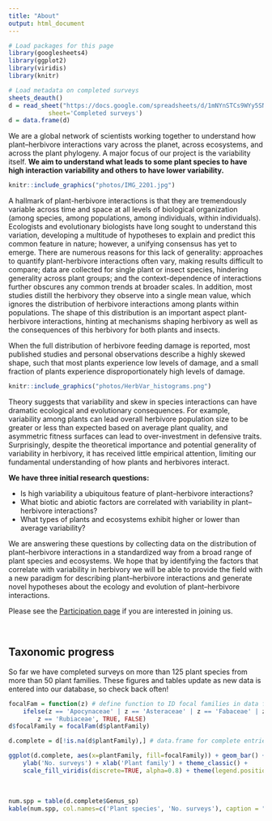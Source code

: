 ```yaml
---
title: "About"
output: html_document
---
```


```r

# Load packages for this page
library(googlesheets4)
library(ggplot2)
library(viridis)
library(knitr)

# Load metadata on completed surveys
sheets_deauth()
d = read_sheet("https://docs.google.com/spreadsheets/d/1mNYnSTCs9WYy5SN2HF4VYep550Sccz9xU5o8JuYut-A/edit?usp=sharing",
           sheet='Completed surveys')
d = data.frame(d)
```

We are a global network of scientists working together to understand how plant--herbivore interactions vary across the planet, across ecosystems, and across the plant phylogeny. A major focus of our project is the variability itself. **We aim to understand what leads to some plant species to have high interaction variability and others to have lower variability.**

```r
knitr::include_graphics("photos/IMG_2201.jpg")
```

A hallmark of plant-herbivore interactions is that they are tremendously variable across time and space at all levels of biological organization (among species, among populations, among individuals, within individuals). Ecologists and evolutionary biologists have long sought to understand this variation, developing a multitude of hypotheses to explain and predict this common feature in nature; however, a unifying consensus has yet to emerge. There are numerous reasons for this lack of generality: approaches to quantify plant-herbivore interactions often vary, making results difficult to compare; data are collected for single plant or insect species, hindering generality across plant groups; and the context-dependence of interactions further obscures any common trends at broader scales. In addition, most studies distill the herbivory they observe into a single mean value, which ignores the distribution of herbivore interactions among plants within populations. The shape of this distribution is an important aspect plant-herbivore interactions, hinting at mechanisms shaping herbivory as well as the consequences of this herbivory for both plants and insects. 

When the full distribution of herbivore feeding damage is reported, most published studies and personal observations describe a highly skewed shape, such that most plants experience low levels of damage, and a small fraction of plants experience disproportionately high levels of damage.

```r
knitr::include_graphics("photos/HerbVar_histograms.png")
```

Theory suggests that variability and skew in species interactions can have dramatic ecological and evolutionary consequences. For example, variability among plants can lead overall herbivore population size to be greater or less than expected based on average plant quality, and asymmetric fitness surfaces can lead to over-investment in defensive traits. Surprisingly, despite the theoretical importance and potential generality of variability in herbivory, it has received little empirical attention, limiting our fundamental understanding of how plants and herbivores interact.

**We have three initial research questions:**

* Is high variability a ubiquitous feature of plant--herbivore interactions?
* What biotic and abiotic factors are correlated with variability in plant--herbivore interactions?
* What types of plants and ecosystems exhibit higher or lower than average variability?

We are answering these questions by collecting data on the distribution of plant--herbivore interactions in a standardized way from a broad range of plant species and ecosystems. We hope that by identifying the factors that correlate with variability in herbivory we will be able to provide the field with a new paradigm for describing plant--herbivore interactions and generate novel hypotheses about the ecology and evolution of plant--herbivore interactions.


Please see the [Participation page](participation.html) if you are interested in joining us.

<br>

## Taxonomic progress

So far we have completed surveys on more than 125 plant species from more than 50 plant families. These figures and tables update as new data is entered into our database, so check back often!

```r
focalFam = function(z) # define function to ID focal families in data frame
	ifelse(z == 'Apocynaceae' | z == 'Asteraceae' | z == 'Fabaceae' | z == 'Solanaceae' |
		z == 'Rubiaceae', TRUE, FALSE)
d$focalFamily = focalFam(d$plantFamily)

d.complete = d[!is.na(d$plantFamily),] # data.frame for complete entries

ggplot(d.complete, aes(x=plantFamily, fill=focalFamily)) + geom_bar() + coord_flip() + 
	ylab('No. surveys') + xlab('Plant family') + theme_classic() +
	scale_fill_viridis(discrete=TRUE, alpha=0.8) + theme(legend.position = "none")
```


<br>


```r
num.spp = table(d.complete$Genus_sp)
kable(num.spp, col.names=c('Plant species', 'No. surveys'), caption = "Our current species list with the number of surveys completed for each species.", align=c('l','l'))
```
